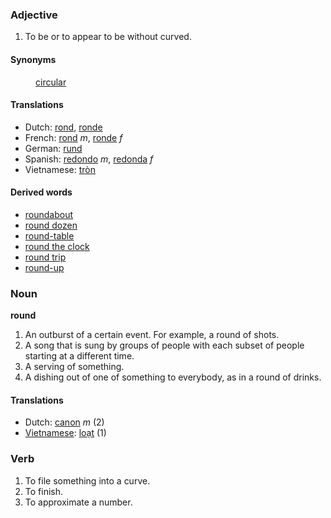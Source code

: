 ===Adjective===
#To be or to appear to be without curved.

====Synonyms====
:[[circular]]

====Translations====
*Dutch: [[rond]], [[ronde]]
*French: [[rond]] ''m'', [[ronde]] ''f''
*German: [[rund]]
*Spanish: [[redondo]] ''m'', [[redonda]] ''f''
*Vietnamese: [[tròn]]

====Derived words====
*[[roundabout]]
*[[round dozen]]
*[[round-table]]
*[[round the clock]]
*[[round trip]]
*[[round-up]]

===Noun===
'''round'''

#An outburst of a certain event. For example, a round of shots.
#A song that is sung by groups of people with each subset of people starting at a different time.
#A serving of something.
#A dishing out of one of something to everybody, as in a round of drinks.

====Translations====
*Dutch: [[canon]] ''m'' (2)
*[[Vietnamese]]: [[loạt]] (1)

===Verb===

#To file something into a curve.
#To finish.
#To approximate a number.